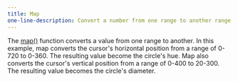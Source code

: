 ---
title: Map
one-line-description: Convert a number from one range to another range.
---

The
<a href="https://p5js.org/reference/#/p5/map" target="_blank">map()</a>
function converts a value from one range to another. In this example, map
converts the cursor's horizontal position from a range of 0-720 to 0-360.
The resulting value become the circle's hue. Map also converts the cursor's
vertical position from a range of 0-400 to 20-300. The resulting value
becomes the circle's diameter.